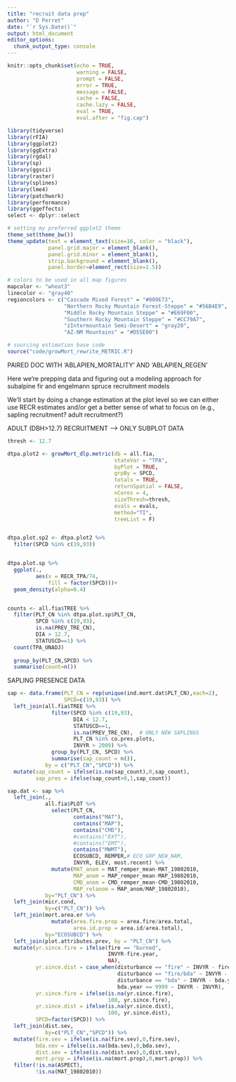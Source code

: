 ```yaml
---
title: "recruit data prep"
author: "D Perret"
date: "`r Sys.Date()`"
output: html_document
editor_options: 
  chunk_output_type: console
---
```



```r
knitr::opts_chunk$set(echo = TRUE,
                      warning = FALSE,
                      prompt = FALSE,
                      error = TRUE,
                      message = FALSE,
                      cache = FALSE,
                      cache.lazy = FALSE,
                      eval = TRUE,
                      eval.after = "fig.cap")

library(tidyverse)
library(rFIA)
library(ggplot2)
library(ggExtra)
library(rgdal)
library(sp)
library(ggsci)
library(raster)
library(splines)
library(lme4)
library(patchwork)
library(performance)
library(ggeffects)
select <- dplyr::select

# setting my preferred ggplot2 theme
theme_set(theme_bw())
theme_update(text = element_text(size=16, color = "black"),
             panel.grid.major = element_blank(),
             panel.grid.minor = element_blank(),
             strip.background = element_blank(),
             panel.border=element_rect(size=1.5))

# colors to be used in all map figures
mapcolor <- "wheat3"
linecolor <- "gray40"
regioncolors <- c("Cascade Mixed Forest" = "#009E73",
                  "Northern Rocky Mountain Forest-Steppe" = "#56B4E9",
                  "Middle Rocky Mountain Steppe" = "#E69F00",
                  "Southern Rocky Mountain Steppe" = "#CC79A7",
                  "zIntermountain Semi-Desert" = "gray20",
                  "AZ-NM Mountains" = "#D55E00")

# sourcing estimation base code
source("code/growMort_rewrite_METRIC.R")

```

PAIRED DOC WITH 'ABLAPIEN_MORTALITY' AND 'ABLAPIEN_REGEN'

Here we're prepping data and figuring out a modeling approach for subalpine fir and engelmann spruce recruitment models


We'll start by doing a change estimation at the plot level so we can either use RECR estimates and/or get a better sense of what to focus on (e.g., sapling recruitment? adult recruitment?)

ADULT (DBH>12.7) RECRUITMENT --> ONLY SUBPLOT DATA
```r
thresh <- 12.7

dtpa.plot2 <- growMort_dlp.metric(db = all.fia,
                                  stateVar = "TPA",
                                  byPlot = TRUE,
                                  grpBy = SPCD,
                                  totals = TRUE,
                                  returnSpatial = FALSE, 
                                  nCores = 4,
                                  sizeThresh=thresh,
                                  evals = evals,
                                  method="TI",
                                  treeList = F)


dtpa.plot.sp2 <- dtpa.plot2 %>% 
  filter(SPCD %in% c(19,93))


dtpa.plot.sp %>% 
  ggplot(.,
         aes(x = RECR_TPA/74,
             fill = factor(SPCD)))+
  geom_density(alpha=0.4)


counts <- all.fia$TREE %>% 
  filter(PLT_CN %in% dtpa.plot.sp$PLT_CN,
         SPCD %in% c(19,93),
         is.na(PREV_TRE_CN),
         DIA > 12.7,
         STATUSCD==1) %>%
  count(TPA_UNADJ)
  
  group_by(PLT_CN,SPCD) %>% 
  summarise(count=n())

```

SAPLING PRESENCE DATA

```r

sap <- data.frame(PLT_CN = rep(unique(ind.mort.dat$PLT_CN),each=2),
                  SPCD=c(19,93)) %>% 
  left_join(all.fia$TREE %>% 
              filter(SPCD %in% c(19,93),
                     DIA < 12.7,
                     STATUSCD==1,
                     is.na(PREV_TRE_CN),  # ONLY NEW SAPLINGS
                     PLT_CN %in% co.pres.plots,
                     INVYR > 2009) %>% 
              group_by(PLT_CN, SPCD) %>% 
              summarise(sap_count = n()),
            by = c("PLT_CN","SPCD")) %>% 
  mutate(sap_count = ifelse(is.na(sap_count),0,sap_count),
         sap_pres = ifelse(sap_count>0,1,sap_count))

sap.dat <- sap %>% 
  left_join(.,
            all.fia$PLOT %>% 
              select(PLT_CN,
                     contains("MAT"),
                     contains("MAP"),
                     contains("CMD"),
                     #contains("EXT"),
                     #contains("EMT"),
                     contains("MWMT"),
                     ECOSUBCD, REMPER,# ECO_GRP_NEW_NAM,
                     INVYR, ELEV, most.recent) %>% 
              mutate(MAT_anom = MAT_remper_mean-MAT_19802010,
                     MAP_anom = MAP_remper_mean-MAP_19802010,
                     CMD_anom = CMD_remper_mean-CMD_19802010,
                     MAP_relanom = MAP_anom/MAP_19802010),
            by="PLT_CN") %>% 
  left_join(micr.cond,
            by=c("PLT_CN")) %>% 
  left_join(mort.area.er %>% 
              mutate(area.fire.prop = area.fire/area.total,
                     area.id.prop = area.id/area.total),
            by="ECOSUBCD") %>% 
  left_join(plot.attributes.prev, by = "PLT_CN") %>% 
  mutate(yr.since.fire = ifelse(fire == "burned",
                                INVYR-fire.year,
                                NA),
         yr.since.dist = case_when(disturbance == "fire" ~ INVYR - fire.year,
                                   disturbance == "fire/bda" ~ INVYR - fire.year,
                                   disturbance == "bda" ~ INVYR - bda.year,
                                   bda.year == 9999 ~ INVYR - INVYR),
         yr.since.fire = ifelse(is.na(yr.since.fire),
                                100, yr.since.fire),
         yr.since.dist = ifelse(is.na(yr.since.dist),
                                100, yr.since.dist),
         SPCD=factor(SPCD)) %>% 
  left_join(dist.sev,
            by=c("PLT_CN","SPCD")) %>% 
  mutate(fire.sev = ifelse(is.na(fire.sev),0,fire.sev),
         bda.sev = ifelse(is.na(bda.sev),0,bda.sev),
         dist.sev = ifelse(is.na(dist.sev),0,dist.sev),
         mort.prop = ifelse(is.na(mort.prop),0,mort.prop)) %>% 
  filter(!is.na(ASPECT),
         !is.na(MAT_19802010))


```










































